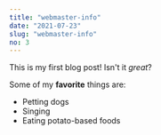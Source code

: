 ```yaml
---
title: "webmaster-info"
date: "2021-07-23"
slug: "webmaster-info"
no: 3
---
```


This is my first blog post! Isn't it *great*?

Some of my **favorite** things are:

* Petting dogs
* Singing
* Eating potato-based foods